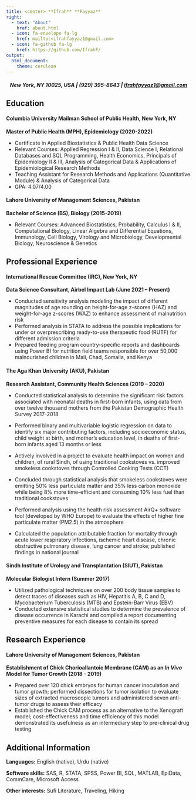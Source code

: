 ```yaml
---
title: <center> **Ifrah** **Fayyaz** 
right:
  - text: "About"
    href: about.html
  - icon: fa-envelope fa-lg
    href: mailto:<ifrahfayyaz1@gmail.com>
  - icon: fa-github fa-lg
    href: https://github.com/IfrahF/
output: 
  html_document:
    theme: cerulean
---
```


<center> 
##### New York, NY 10025, USA | (929) 395-8643 | [ifrahfayyaz1@gmail.com](mailto:<ifrahfayyaz1@gmail.com>)
</center> 



## **Education**
#### Columbia University Mailman School of Public Health, New York, NY
**Master of Public Health (MPH), Epidemiology (2020-2022)**

- Certificate in Applied Biostatistics & Public Health Data Science 
- Relevant Courses: Applied Regression I & II, Data Science I, Relational Databases and SQL Programming, Health Economics, Principals of Epidemiology II & III, Analysis of Categorical Data & Applications of Epidemiological Research Methods
- Teaching Assistant for Research Methods and Applications (Quantitative Module) & Analysis of Categorical Data     
- GPA: 4.07/4.00

#### Lahore University of Management Sciences, Pakistan
**Bachelor of Science (BS), Biology (2015-2019)**

- Relevant Courses: Advanced Biostatistics, Probability, Calculus I & II, Computational Biology, Linear Algebra and Differential Equations, Immunology, Cell Biology, Virology and Microbiology, Developmental Biology, Neuroscience & Genetics 

## **Professional Experience**
#### International Rescue Committee (IRC), New York, NY
**Data Science Consultant, Airbel Impact Lab (June 2021 – Present)**

-	Conducted sensitivity analysis modeling the impact of different magnitudes of age rounding on height-for-age z-scores (HAZ) and weight-for-age z-scores (WAZ) to enhance assessment of malnutrition risk 
-	Performed analysis in STATA to address the possible implications for under or overprescribing ready-to-use therapeutic food (RUTF) for different admission criteria
-	Prepared feeding program country-specific reports and dashboards using Power BI for nutrition field teams responsible for over 50,000 malnourished children in Mali, Chad, Somalia, and Kenya

#### The Aga Khan University (AKU), Pakistan
**Research Assistant, Community Health Sciences	(2019 – 2020)**

-	Conducted statistical analysis to determine the significant risk factors associated with neonatal deaths in first-born infants, using data from over twelve thousand mothers from the Pakistan Demographic Health Survey 2017-2018
-	Performed binary and multivariable logistic regression on data to identify six major contributing factors, including socioeconomic status, child weight at birth, and mother’s education level, in deaths of first-born infants aged 13 months or less

-	Actively involved in a project to evaluate health impact on women and children, of rural Sindh, of using traditional cookstoves vs. improved smokeless cookstoves through Controlled Cooking Tests (CCT) 
-	Concluded through statistical analysis that smokeless cookstoves were emitting 50% less particulate matter and 35% less carbon monoxide while being 8% more time-efficient and consuming 10% less fuel than traditional cookstoves

-	Performed analysis using the health risk assessment AirQ+ software tool (developed by WHO Europe) to evaluate the effects of higher fine particulate matter (PM2.5) in the atmosphere
-	Calculated the population attributable fraction for mortality through acute lower respiratory infections, ischemic heart disease, chronic obstructive pulmonary disease, lung cancer and stroke; published findings in national journal

#### Sindh Institute of Urology and Transplantation (SIUT), Pakistan
**Molecular Biologist Intern (Summer 2017)**

-	Utilized pathological techniques on over 200 body tissue samples to detect traces of diseases such as HIV, Hepatitis A, B, C and D, Mycobacterium Tuberculosis (MTB) and Epstein-Barr Virus (EBV)
-	Conducted extensive statistical studies to determine the prevalence of disease occurrence in Karachi and compiled a report documenting preventive measures for each disease to contain its spread

## **Research Experience**
#### Lahore University of Management Sciences, Pakistan
**Establishment of Chick Chorioallantoic Membrane (CAM) as an *In Vivo* Model for Tumor Growth (2018 - 2019)**

- Prepared over 120 chick embryos for human cancer inoculation and tumor growth; performed dissections for tumor isolation to evaluate sizes of extracted macroscopic tumors and administered seven anti-tumor drugs to assess their efficacy
- Established the Chick CAM process as an alternative to the Xenograft model; cost-effectiveness and time efficiency of this model demonstrated its usefulness as an intermediary step to pre-clinical drug testing

## **Additional Information**
**Languages:** English (native), Urdu (native)

**Software skills:** SAS, R, STATA, SPSS, Power BI, SQL, MATLAB, EpiData, CommCare, Microsoft Access

**Other interests:** Sufi Literature, Traveling, Hiking









